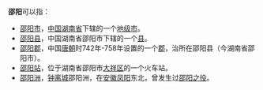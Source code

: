 '''邵阳'''可以指：
* [[邵阳市|邵阳市]]，[[中国|中国]][[湖南省|湖南省]]下辖的一个[[地级市|地级市]]。
* [[邵阳县|邵阳县]]，中国湖南省邵阳市下辖的一个[[县|县]]。
* [[邵阳郡|邵阳郡]]，中国[[唐朝|唐朝]]时742年-758年设置的一个[[郡|郡]]，治所在邵阳县（今湖南省邵阳市）。
* [[邵阳站|邵阳站]]，位于湖南省邵阳市[[大祥区|大祥区]]的一个火车站。
* [[邵阳洲|邵阳洲]]，[[钟离城|钟离城]]邵阳洲，在[[安徽|安徽]][[凤阳|凤阳]]东北，曾发生过[[邵阳之役|邵阳之役]]。
{{disambig|S|cat=二字地名消歧義}}